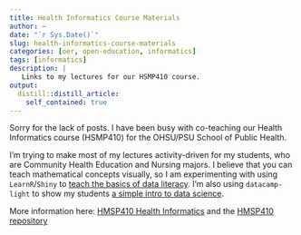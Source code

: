 ```yaml
---
title: Health Informatics Course Materials
author: ~
date: "`r Sys.Date()`"
slug: health-informatics-course-materials
categories: [oer, open-education, informatics]
tags: [informatics]
description: |
   Links to my lectures for our HSMP410 course.  
output:
  distill::distill_article:
    self_contained: true
---
```


Sorry for the lack of posts. I have been busy with co-teaching our Health Informatics course (HSMP410) for the OHSU/PSU School of Public Health. 

I'm trying to make most of my lectures activity-driven for my students, who are Community Health Education and Nursing majors. I believe that you can teach mathematical concepts visually, so I am experimenting with using `LearnR`/`Shiny` to [teach the basics of data literacy](https://tladeras.shinyapps.io/dataLiteracy/). I'm also using `datacamp-light` to show my students [a simple intro to data science](http://laderast.github.io/HSMP410/week4.2/). 

More information here: [HMSP410 Health Informatics](https://laderast.github.io/HSMP410/) and the [HMSP410 repository](https://github.com/laderast/HSMP410/)
